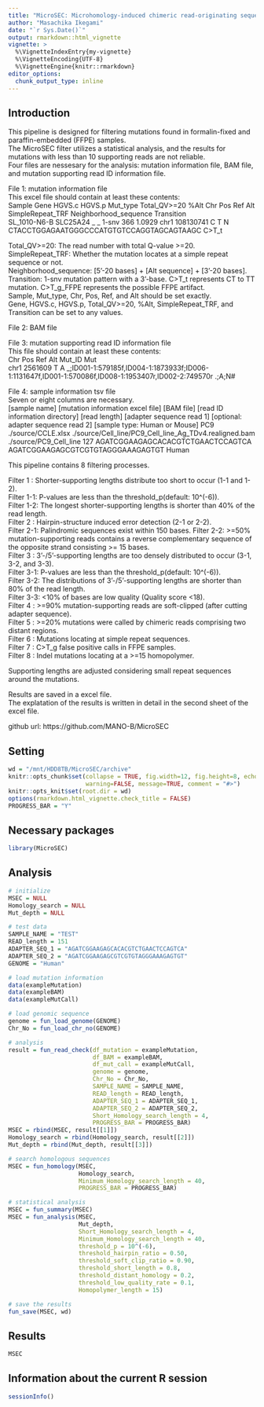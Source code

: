 ```yaml
---
title: "MicroSEC: Microhomology-induced chimeric read-originating sequence error cleaning pipeline for FFPE samples"
author: "Masachika Ikegami"
date: "`r Sys.Date()`"
output: rmarkdown::html_vignette
vignette: >
  %\VignetteIndexEntry{my-vignette}
  %\VignetteEncoding{UTF-8}
  %\VignetteEngine{knitr::rmarkdown}
editor_options: 
  chunk_output_type: inline
---
```


## Introduction
This pipeline is designed for filtering mutations found in formalin-fixed and paraffin-embedded (FFPE) samples.  
The MicroSEC filter utilizes a statistical analysis, and the results for mutations with less than 10 supporting reads are not reliable.  
Four files are nessesary for the analysis: mutation information file, BAM file, and mutation supporting read ID information file.  
  
File 1: mutation information file  
This excel file should contain at least these contents:  
       Sample     Gene HGVS.c  HGVS.p Mut_type Total_QV>=20   %Alt  Chr       Pos Ref Alt SimpleRepeat_TRF                     Neighborhood_sequence  Transition  
 SL_1010-N6-B SLC25A24    _    _    1-snv          366 1.0929 chr1 108130741   C   T                N CTACCTGGAGAATGGGCCCATGTGTCCAGGTAGCAGTAAGC  C>T_t  
  
Total_QV>=20: The read number with total Q-value >=20.  
SimpleRepeat_TRF: Whether the mutation locates at a simple repeat sequence or not.  
Neighborhood_sequence: [5'-20 bases] + [Alt sequence] + [3'-20 bases].  
Transition: 1-snv mutation pattern with a 3'-base. C>T_t represents CT to TT mutation. C>T_g_FFPE represents the possible FFPE artifact.  
Sample, Mut_type, Chr, Pos, Ref, and Alt should be set exactly.  
Gene, HGVS.c, HGVS.p, Total_QV>=20, %Alt, SimpleRepeat_TRF, and Transition can be set to any values.  
  
File 2: BAM file  
  
File 3: mutation supporting read ID information file  
This file should contain at least these contents:  
 Chr     Pos Ref Alt                                                                                                Mut_ID     Mut  
chr1 2561609   T   A  _;ID001-1:579185f,ID004-1:1873933f;ID006-1:1131647f,ID001-1:570086f,ID008-1:1953407r,ID002-2:749570r  .;A;N#  
  
File 4: sample information tsv file  
Seven or eight columns are necessary.  
[sample name] [mutation information excel file] [BAM file] [read ID information directory] [read length] [adapter sequence read 1] [optional: adapter sequence read 2] [sample type: Human or Mouse]
PC9	./source/CCLE.xlsx	./source/Cell_line/PC9_Cell_line_Ag_TDv4.realigned.bam	./source/PC9_Cell_line	127	AGATCGGAAGAGCACACGTCTGAACTCCAGTCA AGATCGGAAGAGCGTCGTGTAGGGAAAGAGTGT Human

This pipeline contains 8 filtering processes.  

Filter 1  : Shorter-supporting lengths distribute too short to occur (1-1 and 1-2).  
Filter 1-1: P-values are less than the threshold_p(default: 10^(-6)).  
Filter 1-2: The longest shorter-supporting lengths is shorter than 40% of the read length.  
Filter 2  : Hairpin-structure induced error detection (2-1 or 2-2).  
Filter 2-1: Palindromic sequences exist within 150 bases. 
Filter 2-2: >=50% mutation-supporting reads contains a reverse complementary sequence of the opposite strand consisting >= 15 bases.  
Filter 3  : 3’-/5’-supporting lengths are too densely distributed to occur (3-1, 3-2, and 3-3).  
Filter 3-1: P-values are less than the threshold_p(default: 10^(-6)).  
Filter 3-2: The distributions of 3’-/5’-supporting lengths are shorter than 80% of the read length.  
Filter 3-3: <10% of bases are low quality (Quality score <18).  
Filter 4  : >=90% mutation-supporting reads are soft-clipped (after cutting adapter sequence).  
Filter 5  : >=20% mutations were called by chimeric reads comprising two distant regions.  
Filter 6  : Mutations locating at simple repeat sequences.  
Filter 7  : C>T_g false positive calls in FFPE samples.  
Filter 8  : Indel mutations locating at a >=15 homopolymer.  
  
Supporting lengths are adjusted considering small repeat sequences around the mutations.  
  
Results are saved in a excel file.  
The explatation of the results is written in detail in the second sheet of the excel file.  
  
github url: https://github.com/MANO-B/MicroSEC  
  
## Setting
```r
wd = "/mnt/HDD8TB/MicroSEC/archive"
knitr::opts_chunk$set(collapse = TRUE, fig.width=12, fig.height=8, echo=TRUE, 
                      warning=FALSE, message=TRUE, comment = "#>")
knitr::opts_knit$set(root.dir = wd)
options(rmarkdown.html_vignette.check_title = FALSE)
PROGRESS_BAR = "Y"
```

## Necessary packages
```r
library(MicroSEC)
```

## Analysis
```r
# initialize
MSEC = NULL
Homology_search = NULL
Mut_depth = NULL

# test data
SAMPLE_NAME = "TEST"
READ_length = 151
ADAPTER_SEQ_1 = "AGATCGGAAGAGCACACGTCTGAACTCCAGTCA"
ADAPTER_SEQ_2 = "AGATCGGAAGAGCGTCGTGTAGGGAAAGAGTGT"
GENOME = "Human"

# load mutation information
data(exampleMutation)
data(exampleBAM)
data(exampleMutCall)

# load genomic sequence
genome = fun_load_genome(GENOME)
Chr_No = fun_load_chr_no(GENOME)

# analysis
result = fun_read_check(df_mutation = exampleMutation,
                        df_BAM = exampleBAM,
                        df_mut_call = exampleMutCall,
                        genome = genome,
                        Chr_No = Chr_No,
                        SAMPLE_NAME = SAMPLE_NAME,
                        READ_length = READ_length,
                        ADAPTER_SEQ_1 = ADAPTER_SEQ_1,
                        ADAPTER_SEQ_2 = ADAPTER_SEQ_2,
                        Short_Homology_search_length = 4,
                        PROGRESS_BAR = PROGRESS_BAR)
MSEC = rbind(MSEC, result[[1]])
Homology_search = rbind(Homology_search, result[[2]])
Mut_depth = rbind(Mut_depth, result[[3]])

# search homologous sequences
MSEC = fun_homology(MSEC,
                    Homology_search,
                    Minimum_Homology_search_length = 40,
                    PROGRESS_BAR = PROGRESS_BAR)

# statistical analysis
MSEC = fun_summary(MSEC)
MSEC = fun_analysis(MSEC,
                    Mut_depth,
                    Short_Homology_search_length = 4,
                    Minimum_Homology_search_length = 40,
                    threshold_p = 10^(-6),
                    threshold_hairpin_ratio = 0.50,
                    threshold_soft_clip_ratio = 0.90,
                    threshold_short_length = 0.8,
                    threshold_distant_homology = 0.2,
                    threshold_low_quality_rate = 0.1,
                    Homopolymer_length = 15)

# save the results
fun_save(MSEC, wd)
```

## Results
```r
MSEC
```

## Information about the current R session
```r
sessionInfo()
```

